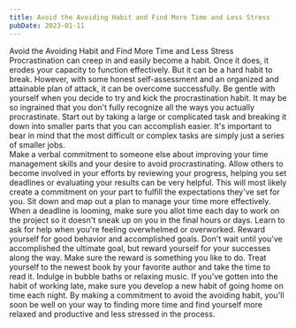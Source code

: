 ```yaml
---
title: Avoid the Avoiding Habit and Find More Time and Less Stress
pubDate: 2023-01-11
---
```


Avoid the Avoiding Habit and Find More Time and Less Stress
Procrastination can creep in and easily become a habit. Once it does, it erodes your capacity to function effectively. But it can be a hard habit to break.  However, with some honest self-assessment and an organized and attainable plan of attack, it can be overcome successfully. 
Be gentle with yourself when you decide to try and kick the procrastination habit.  It may be so ingrained that you don't fully recognize all the ways you actually procrastinate. Start out by taking a large or complicated task and breaking it down into smaller parts that you can accomplish easier.  It's important to bear in mind that the most difficult or complex tasks are simply just a series of smaller jobs.  
Make a verbal commitment to someone else about improving your time management skills and your desire to avoid procrastinating. Allow others to become involved in your efforts by reviewing your progress, helping you set deadlines or evaluating your results can be very helpful.  This will most likely create a commitment on your part to fulfill the expectations they've set for you. 
Sit down and map out a plan to manage your time more effectively.  When a deadline is looming, make sure you allot time each day to work on the project so it doesn't sneak up on you in the final hours or days.  Learn to ask for help when you're feeling overwhelmed or overworked. 
Reward yourself for good behavior and accomplished goals. Don't wait until you've accomplished the ultimate goal, but reward yourself for your successes along the way.  Make sure the reward is something you like to do.  Treat yourself to the newest book by your favorite author and take the time to read it.  Indulge in bubble baths or relaxing music.  If you've gotten into the habit of working late, make sure you develop a new habit of going home on time each night. 
By making a commitment to avoid the avoiding habit, you'll soon be well on your way to finding more time and find yourself more relaxed and productive and less stressed in the process.